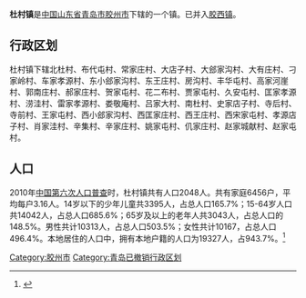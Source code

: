 '''杜村镇'''是[[中华人民共和国|中国]][[山东省|山东省]][[青岛市|青岛市]][[胶州市|胶州市]]下辖的一个镇。已并入[[胶西镇|胶西镇]]。

== 行政区划 ==

杜村镇下辖北杜村、布代屯村、常家庄村、大店子村、大郐家沟村、大有庄村、刁家岭村、车家孝源村、东小郐家沟村、东王庄村、房沟村、丰华屯村、高家河崖村、郭南庄村、郝家庄村、贺家屯村、花二布村、贾家屯村、久安屯村、匡家孝源村、涝洼村、雷家孝源村、娄敬庵村、吕家大村、南杜村、史家店子村、寺后村、寺前村、王家屯村、西小郐家沟村、西匡家庄村、西王庄村、西宋家屯村、孝源店子村、肖家洼村、辛集村、辛家庄村、姚家屯村、仉家庄村、赵家城献村、赵家屯村。
== 人口 ==

2010年[[中国第六次人口普查|中国第六次人口普查]]时，杜村镇共有人口2048人。共有家庭6456户，平均每户3.16人。14岁以下的少年儿童共3395人，占总人口165.7%；15-64岁人口共14042人，占总人口685.6%；65岁及以上的老年人共3043人，占总人口的148.5%。男性共计10313人，占总人口503.5%；女性共计10167，占总人口496.4%。本地居住的人口中，拥有本地户籍的人口为19327人，占943.7%。<ref name="人口普查2010">{{cite web| url =http://www.yearbookchina.com/navipage-n2013030152000017.html| title =《中国2010年人口普查分乡、镇、街道资料》| author =中国国务院人口普查办公室、中国国家统计局人口就业统计司等| year =2010| website =统计年鉴分享平台| page =表15 山东省乡、镇、街道人口| format =收费| access-date =2018-07-19| archive-url =https://web.archive.org/web/20180719084356/http://www.yearbookchina.com/navipage-n2013030152000017.html| archive-date =2018-07-19| dead-url =yes}}</ref>

{{青岛小作品}}

[[Category:胶州市|Category:胶州市]]
[[Category:青岛已撤销行政区划|Category:青岛已撤销行政区划]]